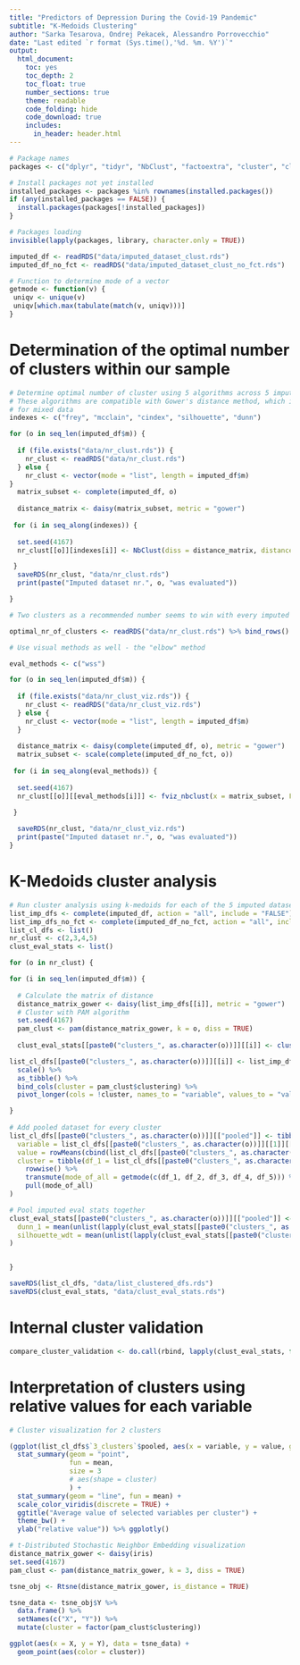 ```yaml
---
title: "Predictors of Depression During the Covid-19 Pandemic" 
subtitle: "K-Medoids Clustering"
author: "Sarka Tesarova, Ondrej Pekacek, Alessandro Porrovecchio"
date: "Last edited `r format (Sys.time(),'%d. %m. %Y')`"
output:
  html_document: 
    toc: yes
    toc_depth: 2
    toc_float: true
    number_sections: true
    theme: readable
    code_folding: hide
    code_download: true
    includes:
      in_header: header.html
---
```



```r
# Package names
packages <- c("dplyr", "tidyr", "NbClust", "factoextra", "cluster", "clValid", "mice", "plotly", "viridis", "fpc", "tibble", "Rtsne")

# Install packages not yet installed
installed_packages <- packages %in% rownames(installed.packages())
if (any(installed_packages == FALSE)) {
  install.packages(packages[!installed_packages])
}

# Packages loading
invisible(lapply(packages, library, character.only = TRUE))

imputed_df <- readRDS("data/imputed_dataset_clust.rds")
imputed_df_no_fct <- readRDS("data/imputed_dataset_clust_no_fct.rds")

# Function to determine mode of a vector
getmode <- function(v) {
 uniqv <- unique(v)
 uniqv[which.max(tabulate(match(v, uniqv)))]
}

```

# Determination of the optimal number of clusters within our sample

```r
# Determine optimal number of cluster using 5 algorithms across 5 imputed datasets
# These algorithms are compatible with Gower's distance method, which is preferred
# for mixed data
indexes <- c("frey", "mcclain", "cindex", "silhouette", "dunn")

for (o in seq_len(imputed_df$m)) {
  
  if (file.exists("data/nr_clust.rds")) {
    nr_clust <- readRDS("data/nr_clust.rds") 
  } else {
    nr_clust <- vector(mode = "list", length = imputed_df$m)
}
  matrix_subset <- complete(imputed_df, o)
  
  distance_matrix <- daisy(matrix_subset, metric = "gower")
  
 for (i in seq_along(indexes)) {
  
  set.seed(4167)
  nr_clust[[o]][indexes[i]] <- NbClust(diss = distance_matrix, distance = NULL, min.nc = 2, max.nc = 15, method = "median", index = indexes[i])[["Best.nc"]][["Number_clusters"]]

 }
  saveRDS(nr_clust, "data/nr_clust.rds")
  print(paste("Imputed dataset nr.", o, "was evaluated"))

}
```

```r
# Two clusters as a recommended number seems to win with every imputed dataset

optimal_nr_of_clusters <- readRDS("data/nr_clust.rds") %>% bind_rows() %>% rowwise() %>% mutate(mode_of_all = getmode(c(frey, mcclain, cindex, silhouette, dunn)))

```

```r
# Use visual methods as well - the "elbow" method

eval_methods <- c("wss")

for (o in seq_len(imputed_df$m)) {
  
  if (file.exists("data/nr_clust_viz.rds")) {
    nr_clust <- readRDS("data/nr_clust_viz.rds") 
  } else {
    nr_clust <- vector(mode = "list", length = imputed_df$m)
  }
  
  distance_matrix <- daisy(complete(imputed_df, o), metric = "gower")
  matrix_subset <- scale(complete(imputed_df_no_fct, o))
  
 for (i in seq_along(eval_methods)) {
  
  set.seed(4167)
  nr_clust[[o]][[eval_methods[i]]] <- fviz_nbclust(x = matrix_subset, FUNcluster = pam, diss = distance_matrix, verbose = TRUE, method = eval_methods[i], k.max = 15)

 } 
  
  saveRDS(nr_clust, "data/nr_clust_viz.rds")
  print(paste("Imputed dataset nr.", o, "was evaluated"))
}

```


# K-Medoids cluster analysis

```r
# Run cluster analysis using k-medoids for each of the 5 imputed datasets
list_imp_dfs <- complete(imputed_df, action = "all", include = "FALSE")
list_imp_dfs_no_fct <- complete(imputed_df_no_fct, action = "all", include = "FALSE")
list_cl_dfs <- list()
nr_clust <- c(2,3,4,5)
clust_eval_stats <- list()

for (o in nr_clust) { 

for (i in seq_len(imputed_df$m)) {
  
  # Calculate the matrix of distance
  distance_matrix_gower <- daisy(list_imp_dfs[[i]], metric = "gower")
  # Cluster with PAM algorithm
  set.seed(4167)
  pam_clust <- pam(distance_matrix_gower, k = o, diss = TRUE)
  
  clust_eval_stats[[paste0("clusters_", as.character(o))]][[i]] <- cluster.stats(d = distance_matrix_gower, clustering = pam_clust$clustering)

list_cl_dfs[[paste0("clusters_", as.character(o))]][[i]] <- list_imp_dfs_no_fct[[i]] %>%
  scale() %>%
  as_tibble() %>%
  bind_cols(cluster = pam_clust$clustering) %>% 
  pivot_longer(cols = !cluster, names_to = "variable", values_to = "value")

}
  
# Add pooled dataset for every cluster
list_cl_dfs[[paste0("clusters_", as.character(o))]][["pooled"]] <- tibble(
  variable = list_cl_dfs[[paste0("clusters_", as.character(o))]][[1]][[2]],
  value = rowMeans(cbind(list_cl_dfs[[paste0("clusters_", as.character(o))]][[1]][[3]], list_cl_dfs[[paste0("clusters_", as.character(o))]][[2]][[3]], list_cl_dfs[[paste0("clusters_", as.character(o))]][[3]][[3]], list_cl_dfs[[paste0("clusters_", as.character(o))]][[4]][[3]], list_cl_dfs[[paste0("clusters_", as.character(o))]][[5]][[3]])),
  cluster = tibble(df_1 = list_cl_dfs[[paste0("clusters_", as.character(o))]][[1]][[1]], df_2 = list_cl_dfs[[paste0("clusters_", as.character(o))]][[2]][[1]], df_3 = list_cl_dfs[[paste0("clusters_", as.character(o))]][[3]][[1]], df_4 = list_cl_dfs[[paste0("clusters_", as.character(o))]][[4]][[1]], df_5 = list_cl_dfs[[paste0("clusters_", as.character(o))]][[5]][[1]]) %>%
    rowwise() %>%
    transmute(mode_of_all = getmode(c(df_1, df_2, df_3, df_4, df_5))) %>%
    pull(mode_of_all)
)

# Pool imputed eval stats together
clust_eval_stats[[paste0("clusters_", as.character(o))]][["pooled"]] <- tibble(
  dunn_1 = mean(unlist(lapply(clust_eval_stats[[paste0("clusters_", as.character(o))]], function(x) x$dunn))), dunn_2 = mean(unlist(lapply(clust_eval_stats[[paste0("clusters_", as.character(o))]], function(x) x$dunn2))),
  silhouette_wdt = mean(unlist(lapply(clust_eval_stats[[paste0("clusters_", as.character(o))]], function(x) x$avg.silwidth))), pearson_gamma = mean(unlist(lapply(clust_eval_stats[[paste0("clusters_", as.character(o))]], function(x) x$pearsongamma))), sep_index = mean(unlist(lapply(clust_eval_stats[[paste0("clusters_", as.character(o))]], function(x) x$sindex))), ch_index = mean(unlist(lapply(clust_eval_stats[[paste0("clusters_", as.character(o))]], function(x) x$ch))), avg_within = mean(unlist(lapply(clust_eval_stats[[paste0("clusters_", as.character(o))]], function(x) x$average.within))), avg_between = mean(unlist(lapply(clust_eval_stats[[paste0("clusters_", as.character(o))]], function(x) x$average.between))), widest_gap = mean(unlist(lapply(clust_eval_stats[[paste0("clusters_", as.character(o))]], function(x) x$widestgap)))
)


}

saveRDS(list_cl_dfs, "data/list_clustered_dfs.rds")
saveRDS(clust_eval_stats, "data/clust_eval_stats.rds")

```

# Internal cluster validation

```r
compare_cluster_validation <- do.call(rbind, lapply(clust_eval_stats, function(x) x$pooled)) %>% rownames_to_column(var = "cluster_size")

```

# Interpretation of clusters using relative values for each variable

```r
# Cluster visualization for 2 clusters

(ggplot(list_cl_dfs$`3_clusters`$pooled, aes(x = variable, y = value, group = as.factor(cluster), colour = as.factor(cluster))) +
  stat_summary(geom = "point",
               fun = mean,
               size = 3
               # aes(shape = cluster)
               ) +
  stat_summary(geom = "line", fun = mean) +
  scale_color_viridis(discrete = TRUE) +
  ggtitle("Average value of selected variables per cluster") +
  theme_bw() +
  ylab("relative value")) %>% ggplotly()

```

```r
# t-Distributed Stochastic Neighbor Embedding visualization
distance_matrix_gower <- daisy(iris)
set.seed(4167)
pam_clust <- pam(distance_matrix_gower, k = 3, diss = TRUE)

tsne_obj <- Rtsne(distance_matrix_gower, is_distance = TRUE)

tsne_data <- tsne_obj$Y %>%
  data.frame() %>%
  setNames(c("X", "Y")) %>%
  mutate(cluster = factor(pam_clust$clustering))

ggplot(aes(x = X, y = Y), data = tsne_data) +
  geom_point(aes(color = cluster))

```

